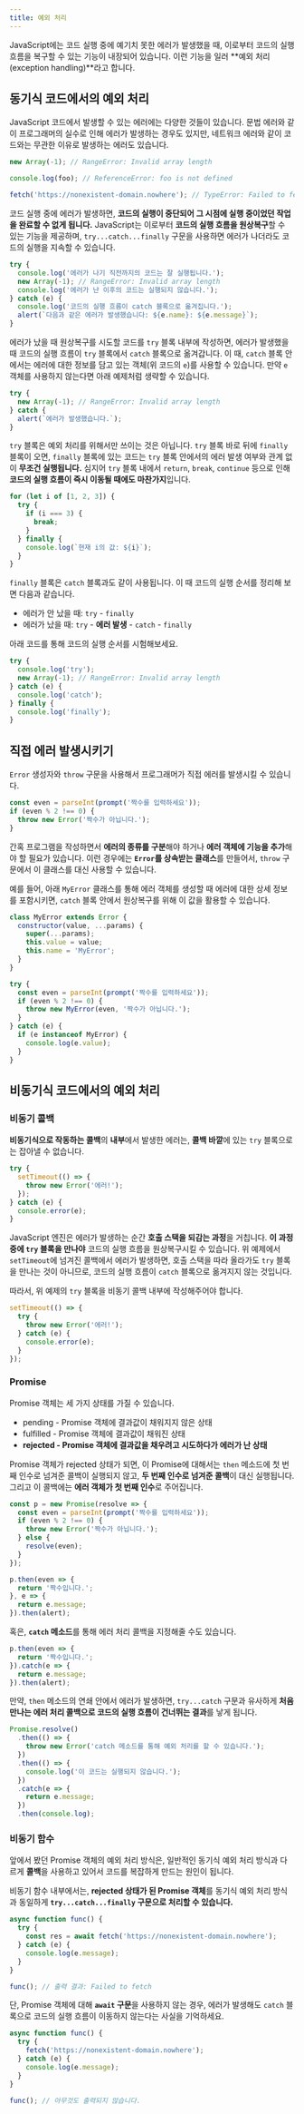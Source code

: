 ```yaml
---
title: 예외 처리
---
```


JavaScript에는 코드 실행 중에 예기치 못한 에러가 발생했을 때, 이로부터 코드의 실행 흐름을 복구할 수 있는 기능이 내장되어 있습니다. 이런 기능을 일러 **예외 처리(exception handling)**라고 합니다.

## 동기식 코드에서의 예외 처리

JavaScript 코드에서 발생할 수 있는 에러에는 다양한 것들이 있습니다. 문법 에러와 같이 프로그래머의 실수로 인해 에러가 발생하는 경우도 있지만, 네트워크 에러와 같이 코드와는 무관한 이유로 발생하는 에러도 있습니다.

```js
new Array(-1); // RangeError: Invalid array length
```

```js
console.log(foo); // ReferenceError: foo is not defined
```

```js
fetch('https://nonexistent-domain.nowhere'); // TypeError: Failed to fetch
```

코드 실행 중에 에러가 발생하면, **코드의 실행이 중단되어 그 시점에 실행 중이었던 작업을 완료할 수 없게 됩니다.** JavaScript는 이로부터 **코드의 실행 흐름을 원상복구**할 수 있는 기능을 제공하며, `try...catch...finally` 구문을 사용하면 에러가 나더라도 코드의 실행을 지속할 수 있습니다.

```js
try {
  console.log('에러가 나기 직전까지의 코드는 잘 실행됩니다.');
  new Array(-1); // RangeError: Invalid array length
  console.log('에러가 난 이후의 코드는 실행되지 않습니다.');
} catch (e) {
  console.log('코드의 실행 흐름이 catch 블록으로 옮겨집니다.');
  alert(`다음과 같은 에러가 발생했습니다: ${e.name}: ${e.message}`);
}
```

에러가 났을 때 원상복구를 시도할 코드를 `try` 블록 내부에 작성하면, 에러가 발생했을 때 코드의 실행 흐름이 `try` 블록에서 `catch` 블록으로 옮겨갑니다. 이 때, `catch` 블록 안에서는 에러에 대한 정보를 담고 있는 객체(위 코드의 `e`)를 사용할 수 있습니다. 만약 `e` 객체를 사용하지 않는다면 아래 예제처럼 생략할 수 있습니다.

```js
try {
  new Array(-1); // RangeError: Invalid array length
} catch {
  alert(`에러가 발생했습니다.`);
}
```

`try` 블록은 예외 처리를 위해서만 쓰이는 것은 아닙니다. `try` 블록 바로 뒤에 `finally` 블록이 오면, `finally` 블록에 있는 코드는 `try` 블록 안에서의 에러 발생 여부와 관계 없이 **무조건 실행됩니다.** 심지어 `try` 블록 내에서 `return`, `break`, `continue` 등으로 인해 **코드의 실행 흐름이 즉시 이동될 때에도 마찬가지**입니다.

```js
for (let i of [1, 2, 3]) {
  try {
    if (i === 3) {
      break;
    }
  } finally {
    console.log(`현재 i의 값: ${i}`);
  }
}
```

`finally` 블록은 `catch` 블록과도 같이 사용됩니다. 이 때 코드의 실행 순서를 정리해 보면 다음과 같습니다.

- 에러가 안 났을 때: `try` - `finally`
- 에러가 났을 때: `try` - **에러 발생** - `catch` - `finally`

아래 코드를 통해 코드의 실행 순서를 시험해보세요.

```js
try {
  console.log('try');
  new Array(-1); // RangeError: Invalid array length
} catch (e) {
  console.log('catch');
} finally {
  console.log('finally');
}
```

## 직접 에러 발생시키기

`Error` 생성자와 `throw` 구문을 사용해서 프로그래머가 직접 에러를 발생시킬 수 있습니다.

```js
const even = parseInt(prompt('짝수를 입력하세요'));
if (even % 2 !== 0) {
  throw new Error('짝수가 아닙니다.');
}
```

간혹 프로그램을 작성하면서 **에러의 종류를 구분**해야 하거나 **에러 객체에 기능을 추가**해야 할 필요가 있습니다. 이런 경우에는 **`Error`를 상속받는 클래스**를 만들어서, `throw` 구문에서 이 클래스를 대신 사용할 수 있습니다.

예를 들어, 아래 `MyError` 클래스를 통해 에러 객체를 생성할 때 에러에 대한 상세 정보를 포함시키면, `catch` 블록 안에서 원상복구를 위해 이 값을 활용할 수 있습니다.

```js
class MyError extends Error {
  constructor(value, ...params) {
    super(...params);
    this.value = value;
    this.name = 'MyError';
  }
}

try {
  const even = parseInt(prompt('짝수를 입력하세요'));
  if (even % 2 !== 0) {
    throw new MyError(even, '짝수가 아닙니다.');
  }
} catch (e) {
  if (e instanceof MyError) {
    console.log(e.value);
  }
}
```

## 비동기식 코드에서의 예외 처리

### 비동기 콜백

**비동기식으로 작동하는 콜백**의 **내부**에서 발생한 에러는, **콜백 바깥**에 있는 `try` 블록으로는 잡아낼 수 없습니다.

```js
try {
  setTimeout(() => {
    throw new Error('에러!');
  });
} catch (e) {
  console.error(e);
}
```

JavaScript 엔진은 에러가 발생하는 순간 **호출 스택을 되감는 과정**을 거칩니다. **이 과정 중에 `try` 블록을 만나야** 코드의 실행 흐름을 원상복구시킬 수 있습니다. 위 예제에서 `setTimeout`에 넘겨진 콜백에서 에러가 발생하면, 호출 스택을 따라 올라가도 `try` 블록을 만나는 것이 아니므로, 코드의 실행 흐름이 `catch` 블록으로 옮겨지지 않는 것입니다.

따라서, 위 예제의 `try` 블록을 비동기 콜백 내부에 작성해주어야 합니다.

```js
setTimeout(() => {
  try {
    throw new Error('에러!');
  } catch (e) {
    console.error(e);
  }
});
```

### Promise

Promise 객체는 세 가지 상태를 가질 수 있습니다.

- pending - Promise 객체에 결과값이 채워지지 않은 상태
- fulfilled - Promise 객체에 결과값이 채워진 상태
- **rejected - Promise 객체에 결과값을 채우려고 시도하다가 에러가 난 상태**

Promise 객체가 rejected 상태가 되면, 이 Promise에 대해서는 `then` 메소드에 첫 번째 인수로 넘겨준 콜백이 실행되지 않고, **두 번째 인수로 넘겨준 콜백**이 대신 실행됩니다. 그리고 이 콜백에는 **에러 객체가 첫 번째 인수**로 주어집니다.

```js
const p = new Promise(resolve => {
  const even = parseInt(prompt('짝수를 입력하세요'));
  if (even % 2 !== 0) {
    throw new Error('짝수가 아닙니다.');
  } else {
    resolve(even);
  }
});

p.then(even => {
  return '짝수입니다.';
}, e => {
  return e.message;
}).then(alert);
```

혹은, **`catch` 메소드**를 통해 에러 처리 콜백을 지정해줄 수도 있습니다.

```js
p.then(even => {
  return '짝수입니다.';
}).catch(e => {
  return e.message;
}).then(alert);
```

만약, `then` 메소드의 연쇄 안에서 에러가 발생하면, `try...catch` 구문과 유사하게 **처음 만나는 에러 처리 콜백으로 코드의 실행 흐름이 건너뛰는 결과**를 낳게 됩니다.

```js
Promise.resolve()
  .then(() => {
    throw new Error('catch 메소드를 통해 예외 처리를 할 수 있습니다.');
  })
  .then(() => {
    console.log('이 코드는 실행되지 않습니다.');
  })
  .catch(e => {
    return e.message;
  })
  .then(console.log);
```

### 비동기 함수

앞에서 봤던 Promise 객체의 예외 처리 방식은, 일반적인 동기식 예외 처리 방식과 다르게 **콜백**을 사용하고 있어서 코드를 복잡하게 만드는 원인이 됩니다.

비동기 함수 내부에서는, **rejected 상태가 된 Promise 객체**를 동기식 예외 처리 방식과 동일하게 **`try...catch...finally` 구문으로 처리할 수 있습니다.**

```js
async function func() {
  try {
    const res = await fetch('https://nonexistent-domain.nowhere');
  } catch (e) {
    console.log(e.message);
  }
}

func(); // 출력 결과: Failed to fetch
```

단, Promise 객체에 대해 **`await` 구문**을 사용하지 않는 경우, 에러가 발생해도 `catch` 블록으로 코드의 실행 흐름이 이동하지 않는다는 사실을 기억하세요.

```js
async function func() {
  try {
    fetch('https://nonexistent-domain.nowhere');
  } catch (e) {
    console.log(e.message);
  }
}

func(); // 아무것도 출력되지 않습니다.
```
